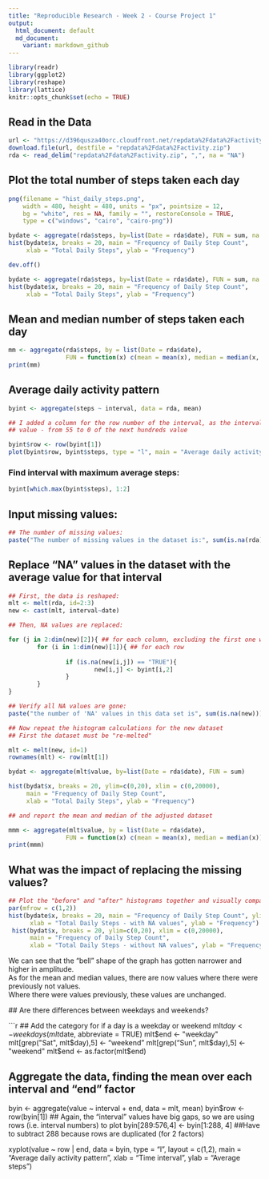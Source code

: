 ---
title: "Reproducible Research - Week 2 - Course Project 1"
output:
  html_document: default
  md_document:
    variant: markdown_github
---

```{r setup, include=FALSE}
library(readr)
library(ggplot2)
library(reshape)
library(lattice)
knitr::opts_chunk$set(echo = TRUE)
```

## Read in the Data

```{r}
url <- "https://d396qusza40orc.cloudfront.net/repdata%2Fdata%2Factivity.zip"
download.file(url, destfile = "repdata%2Fdata%2Factivity.zip")
rda <- read_delim("repdata%2Fdata%2Factivity.zip", ",", na = "NA")

```

## Plot the total number of steps taken each day

```{r}
png(filename = "hist_daily_steps.png",
    width = 480, height = 480, units = "px", pointsize = 12,
    bg = "white", res = NA, family = "", restoreConsole = TRUE,
    type = c("windows", "cairo", "cairo-png"))

bydate <- aggregate(rda$steps, by=list(Date = rda$date), FUN = sum, na.action = NULL)
hist(bydate$x, breaks = 20, main = "Frequency of Daily Step Count", 
     xlab = "Total Daily Steps", ylab = "Frequency")

dev.off()

bydate <- aggregate(rda$steps, by=list(Date = rda$date), FUN = sum, na.action = NULL)
hist(bydate$x, breaks = 20, main = "Frequency of Daily Step Count", 
     xlab = "Total Daily Steps", ylab = "Frequency")
```

## Mean and median number of steps taken each day

```{r}
mm <- aggregate(rda$steps, by = list(Date = rda$date), 
                FUN = function(x) c(mean = mean(x), median = median(x, na.action = NULL)))
print(mm)
```

## Average daily activity pattern

```{r}
byint <- aggregate(steps ~ interval, data = rda, mean)

## I added a column for the row number of the interval, as the intervals have big gaps for each hundreds
## value - from 55 to 0 of the next hundreds value

byint$row <- row(byint[1])
plot(byint$row, byint$steps, type = "l", main = "Average daily activity pattern", xlab = "Time interval", ylab = "Average steps")


```

### Find interval with maximum average steps:

```{r}
byint[which.max(byint$steps), 1:2]
```

## Input missing values:

```{r}
## The number of missing values:
paste("The number of missing values in the dataset is:", sum(is.na(rda)))
```

## Replace "NA" values in the dataset with the average value for that interval
```{r}
## First, the data is reshaped:
mlt <- melt(rda, id=2:3)
new <- cast(mlt, interval~date)

## Then, NA values are replaced:

for (j in 2:dim(new)[2]){ ## for each column, excluding the first one which is the interval
        for (i in 1:dim(new)[1]){ ## for each row
      
                if (is.na(new[i,j]) == "TRUE"){
                        new[i,j] <- byint[i,2]
                }
        }
}

## Verify all NA values are gone: 
paste("the number of 'NA' values in this data set is", sum(is.na(new)))

## Now repeat the histogram calculations for the new dataset
## First the dataset must be "re-melted"

mlt <- melt(new, id=1)
rownames(mlt) <- row(mlt[1])

bydat <- aggregate(mlt$value, by=list(Date = rda$date), FUN = sum)

hist(bydat$x, breaks = 20, ylim=c(0,20), xlim = c(0,20000),
     main = "Frequency of Daily Step Count", 
     xlab = "Total Daily Steps", ylab = "Frequency")

## and report the mean and median of the adjusted dataset

mmm <- aggregate(mlt$value, by = list(Date = rda$date), 
                FUN = function(x) c(mean = mean(x), median = median(x)))
print(mmm)

```

## What was the impact of replacing the missing values?

```{r}
## Plot the "before" and "after" histograms together and visually compare
par(mfrow = c(1,2))
hist(bydate$x, breaks = 20, main = "Frequency of Daily Step Count", ylim = c(0,20), 
      xlab = "Total Daily Steps - with NA values", ylab = "Frequency")
 hist(bydat$x, breaks = 20, ylim=c(0,20), xlim = c(0,20000),
      main = "Frequency of Daily Step Count", 
      xlab = "Total Daily Steps - without NA values", ylab = "Frequency")
```
 
 We can see that the "bell" shape of the graph has gotten narrower and higher in amplitude.  
 As for the mean and median values, there are now values where there were previously not values.  
 Where there were values previously, these values are unchanged.
 
 ## Are there differences between weekdays and weekends?
 
```{r}
## Add the category for if a day is a weekday or weekend
mlt$day <- weekdays(mlt$date, abbreviate = TRUE)
mlt$end <- "weekday"
mlt[grep("Sat", mlt$day),5] <- "weekend"
mlt[grep("Sun", mlt$day),5] <- "weekend"
mlt$end <- as.factor(mlt$end)

## Aggregate the data, finding the mean over each interval and "end" factor
byin <- aggregate(value ~ interval + end, data = mlt, mean)
byin$row <- row(byin[1]) ## Again, the "interval" values have big gaps, so we are using rows (i.e. interval numbers) to plot
        byin[289:576,4] <- byin[1:288, 4] ##Have to subtract 288 because rows are duplicated (for 2 factors)
        
xyplot(value ~ row | end, data = byin, type = "l", layout = c(1,2), 
       main = "Average daily activity pattern", xlab = "Time interval", ylab = "Average steps")

 